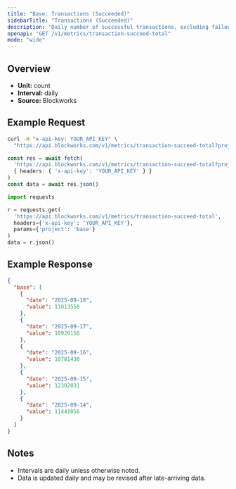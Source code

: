 ```yaml
---
title: "Base: Transactions (Succeeded)"
sidebarTitle: "Transactions (Succeeded)"
description: "Daily number of successful transactions, excluding failed transactions."
openapi: "GET /v1/metrics/transaction-succeed-total"
mode: "wide"
---
```


## Overview

- **Unit:** count
- **Interval:** daily
- **Source:** Blockworks

## Example Request

<CodeGroup>

```bash cURL
curl -H "x-api-key: YOUR_API_KEY" \
  "https://api.blockworks.com/v1/metrics/transaction-succeed-total?project=base"
```

```typescript TypeScript
const res = await fetch(
  'https://api.blockworks.com/v1/metrics/transaction-succeed-total?project=base',
  { headers: { 'x-api-key': 'YOUR_API_KEY' } }
)
const data = await res.json()
```

```python Python
import requests

r = requests.get(
  'https://api.blockworks.com/v1/metrics/transaction-succeed-total',
  headers={'x-api-key': 'YOUR_API_KEY'},
  params={'project': 'base'}
)
data = r.json()
```

</CodeGroup>

## Example Response

```json
{
  "base": [
    {
      "date": "2025-09-18",
      "value": 11813558
    },
    {
      "date": "2025-09-17",
      "value": 10920158
    },
    {
      "date": "2025-09-16",
      "value": 10781430
    },
    {
      "date": "2025-09-15",
      "value": 12302031
    },
    {
      "date": "2025-09-14",
      "value": 11441056
    }
  ]
}
```

## Notes
- Intervals are daily unless otherwise noted.
- Data is updated daily and may be revised after late-arriving data.